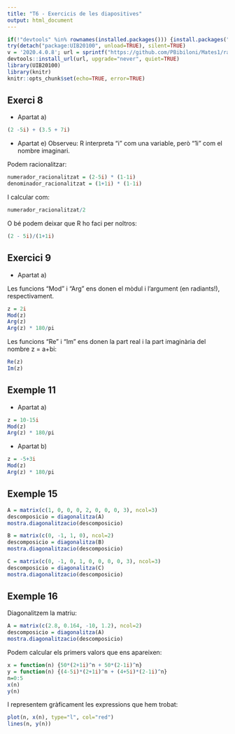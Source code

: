 ```yaml
---
title: "T6 - Exercicis de les diapositives"
output: html_document
---
```


```r
if(!"devtools" %in% rownames(installed.packages())) {install.packages("devtools")}
try(detach("package:UIB20100", unload=TRUE), silent=TRUE)
v = '2020.4.0.8'; url = sprintf("https://github.com/PBibiloni/Mates1/raw/master/pkg/libt_%s.tar.gz", v)
devtools::install_url(url, upgrade="never", quiet=TRUE)
library(UIB20100)
library(knitr)
knitr::opts_chunk$set(echo=TRUE, error=TRUE)
```



## Exerci 8

* Apartat a)

```r
(2 -5i) + (3.5 + 7i)
```

* Apartat e) Observeu: R interpreta "i" com una variable, però "1i" com el nombre imaginari.

Podem racionalitzar:

```r
numerador_racionalitzat = (2-5i) * (1-1i)
denominador_racionalitzat = (1+1i) * (1-1i)
```

I calcular com:

```r
numerador_racionalitzat/2
```

O bé podem deixar que R ho faci per noltros:

```r
(2 - 5i)/(1+1i)
```


## Exercici 9

* Apartat a)

Les funcions "Mod" i "Arg" ens donen el mòdul i l'argument (en radiants!), respectivament.

```r
z = 2i
Mod(z)
Arg(z)
Arg(z) * 180/pi
```

Les funcions "Re" i "Im" ens donen la part real i la part imaginària del nombre z = a+bi:

```r
Re(z)
Im(z)
```





## Exemple 11

* Apartat a)

```r
z = 10-15i
Mod(z)
Arg(z) * 180/pi
```

* Apartat b)

```r
z = -5+3i
Mod(z)
Arg(z) * 180/pi
```


## Exemple 15

```r
A = matrix(c(1, 0, 0, 0, 2, 0, 0, 0, 3), ncol=3)
descomposicio = diagonalitza(A)
mostra.diagonalitzacio(descomposicio)
```

```r
B = matrix(c(0, -1, 1, 0), ncol=2)
descomposicio = diagonalitza(B)
mostra.diagonalitzacio(descomposicio)
```

```r
C = matrix(c(0, -1, 0, 1, 0, 0, 0, 0, 3), ncol=3)
descomposicio = diagonalitza(C)
mostra.diagonalitzacio(descomposicio)
```



## Exemple 16

Diagonalitzem la matriu:

```r
A = matrix(c(2.8, 0.164, -10, 1.2), ncol=2)
descomposicio = diagonalitza(A)
mostra.diagonalitzacio(descomposicio)
```

Podem calcular els primers valors que ens apareixen:

```r
x = function(n) {50*(2+1i)^n + 50*(2-1i)^n}
y = function(n) {(4-5i)*(2+1i)^n + (4+5i)*(2-1i)^n}
n=0:5
x(n)
y(n)
```

I representem gràficament les expressions que hem trobat:

```r
plot(n, x(n), type="l", col="red")
lines(n, y(n))
```
